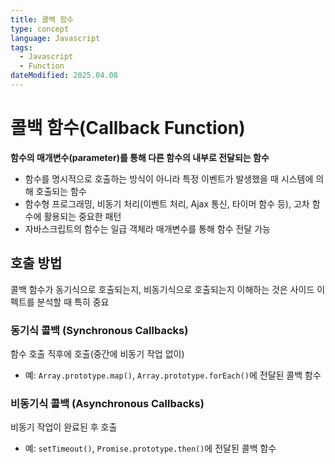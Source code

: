 ```yaml
---
title: 콜백 함수
type: concept
language: Javascript
tags:
  - Javascript
  - Function
dateModified: 2025.04.08
---
```


# 콜백 함수(Callback Function)

**함수의 매개변수(parameter)를 통해 다른 함수의 내부로 전달되는 함수**

- 함수를 명시적으로 호출하는 방식이 아니라 특정 이벤트가 발생했을 때 시스템에 의해 호출되는 함수
- 함수형 프로그래밍, 비동기 처리(이벤트 처리, Ajax 통신, 타이머 함수 등), 고차 함수에 활용되는 중요한 패턴
- 자바스크립트의 함수는 일급 객체라 매개변수를 통해 함수 전달 가능

## 호출 방법

콜백 함수가 동기식으로 호출되는지, 비동기식으로 호출되는지 이해하는 것은 사이드 이펙트를 분석할 때 특히 중요

### 동기식 콜백 (Synchronous Callbacks)

함수 호출 직후에 호출(중간에 비동기 작업 없이)

- 예: `Array.prototype.map()`, `Array.prototype.forEach()`에 전달된 콜백 함수

### 비동기식 콜백 (Asynchronous Callbacks)

비동기 작업이 완료된 후 호출

- 예: `setTimeout()`, `Promise.prototype.then()`에 전달된 콜백 함수
